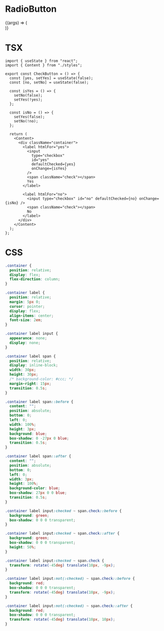 
<Meta title="Components/Button" component={CheckButton} />

# RadioButton

<Canvas>
  <Story name="CheckButton">
    {(args) => (
      <div style={{ display: "flex", justifyContent: "center" }}>
        <CheckButton {...args} />
      </div>
    )}
  </Story>
</Canvas>

<ArgsTable of={CheckButton} />

# TSX

```tsx
import { useState } from "react";
import { Content } from "./styles";

export const CheckButton = () => {
  const [yes, setYes] = useState(false);
  const [no, setNo] = useState(false);

  const isYes = () => {
    setNo(false);
    setYes(!yes);
  };

  const isNo = () => {
    setYes(false);
    setNo(!no);
  };

  return (
    <Content>
      <div className="container">
        <label htmlFor="yes">
          <input
            type="checkbox"
            id="yes"
            defaultChecked={yes}
            onChange={isYes}
          />
          <span className="check"></span>
          Yes
        </label>

        <label htmlFor="no">
          <input type="checkbox" id="no" defaultChecked={no} onChange={isNo} />
          <span className="check"></span>
          No
        </label>
      </div>
    </Content>
  );
};
```

# CSS

```css
.container {
  position: relative;
  display: flex;
  flex-direction: column;
}

.container label {
  position: relative;
  margin: 5px 0;
  cursor: pointer;
  display: flex;
  align-items: center;
  font-size: 2em;
}

.container label input {
  appearance: none;
  display: none;
}

.container label span {
  position: relative;
  display: inline-block;
  width: 30px;
  height: 30px;
  /* background-color: #ccc; */
  margin-right: 15px;
  transition: 0.5s;
}

.container label span::before {
  content: "";
  position: absolute;
  bottom: 0;
  left: 0;
  width: 100%;
  height: 3px;
  background: blue;
  box-shadow: 0 -27px 0 blue;
  transition: 0.5s;
}

.container label span::after {
  content: "";
  position: absolute;
  bottom: 0;
  left: 0;
  width: 3px;
  height: 100%;
  background-color: blue;
  box-shadow: 27px 0 0 blue;
  transition: 0.5s;
}

.container label input:checked ~ span.check::before {
  background: green;
  box-shadow: 0 0 0 transparent;
}

.container label input:checked ~ span.check::after {
  background: green;
  box-shadow: 0 0 0 transparent;
  height: 50%;
}

.container label input:checked ~ span.check {
  transform: rotate(-45deg) translate(10px, -9px);
}

.container label input:not(:checked) ~ span.check::before {
  background: red;
  box-shadow: 0 0 0 transparent;
  transform: rotate(-45deg) translate(10px, -9px);
}

.container label input:not(:checked) ~ span.check::after {
  background: red;
  box-shadow: 0 0 0 transparent;
  transform: rotate(-45deg) translate(10px, 10px);
}
```

